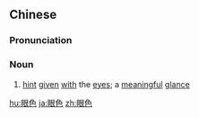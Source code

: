 ==Chinese==
{{zh-forms}}

===Pronunciation===
{{zh-pron
|m=yǎnsè
|c=ngaan5 sik1
|mn=qz:gán-siak/xm,zz:gán-sek
|ma=Zh-yansè.ogg
|cat=n
}}

===Noun===
{{zh-noun}}

# {{lb|zh|Advanced Mandarin}} [[hint]] [[given]] [[with]] the [[eye]]s; a [[meaningful]] [[glance]]

[[hu:眼色]]
[[ja:眼色]]
[[zh:眼色]]